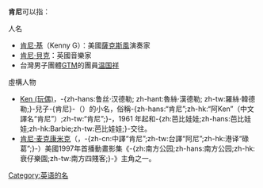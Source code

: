 '''肯尼'''可以指：

人名
* [[肯尼·基|肯尼·基]]（Kenny G）：美國[[薩克斯風|薩克斯風]]演奏家
* [[肯尼·貝克|肯尼·貝克]]：英國音樂家
* 台灣男子團體[[GTM|GTM]]的團員[[温国祥|温国祥]]
虛構人物
*[[Ken_(玩偶)|Ken (玩偶)]]，-{zh-hans:鲁丝·汉德勒; zh-hant:魯絲·漢德勒; zh-tw:羅絲·韓德勒;}-兒子-{肯尼}-（{{lang|en|Kenneth}}）的小名，俗稱-{zh-hans:“肯尼”;zh-hk:“阿Ken”（中文譯名“肯尼”）;zh-tw:“肯尼”;}-，1961 年起和-{zh:芭比娃娃;zh-hans:芭比娃娃;zh-hk:Barbie;zh-tw:芭比娃娃;}-交往。
*[[肯尼·麦克康米克|肯尼·麦克康米克]]（<small>{{lang|en|Kenneth Kenny McCormick}}</small>，-{zh-cn:中譯“肯尼”;zh-tw:台譯“阿尼”;zh-hk:港译“碌葛”;}-）美國1997年首播動畫影集《-{zh:南方公园;zh-hans:南方公园;zh-hk:衰仔樂園;zh-tw:南方四賤客;}-》主角之一。

{{Disambiguation|K|Cat=二字人名译名消歧义}}
[[Category:英语的名|Category:英语的名]]
